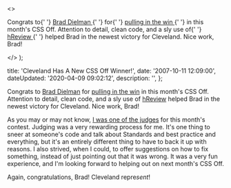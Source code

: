   <>
    <p>
      Congrats to{' '}
      <a href="http&#58;//www.braddielman.com/" title="Brad Dielman">
        Brad Dielman
      </a>{' '}
      for{' '}
      <a
        href="http&#58;//cssoff.com/2007/10/11/and-the-winner-is-brad-dielman/"
        title="And The Winner is Brad Dielman"
      >
        pulling in the win
      </a>{' '}
      in this month's CSS Off. Attention to detail, clean code, and a sly use of{' '}
      <a
        href="http&#58;//microformats.org/wiki/hreview"
        title="hReview microformat"
      >
        hReview
      </a>{' '}
      helped Brad in the newest victory for Cleveland. Nice work, Brad!
    </p>
  </>
);


  title: 'Cleveland Has A New CSS Off Winner!',
  date: '2007-10-11 12:09:00',
  dateUpdated: '2020-04-09 09:02:12',
  description: '',
};

Congrats to [Brad Dielman](http://www.braddielman.com/ 'Brad Dielman') for [pulling in the win](http://cssoff.com/2007/10/11/and-the-winner-is-brad-dielman/ 'And The Winner is Brad Dielman') in this month's CSS Off. Attention to detail, clean code, and a sly use of [hReview](http://microformats.org/wiki/hreview 'hReview microformat') helped Brad in the newest victory for Cleveland. Nice work, Brad!

As you may or may not know, [I was one of the judges](http://cssoff.com/meet-the-css-off-judges/ 'CSS Off - Meet The Judges') for this month's contest. Judging was a very rewarding process for me. It's one thing to sneer at someone's code and talk about Standards and best practice and everything, but it's an entirely different thing to have to back it up with reasons. I also strived, when I could, to offer suggestions on how to fix something, instead of just pointing out that it was wrong. It was a very fun experience, and I'm looking forward to helping out on next month's CSS Off.

Again, congratulations, Brad! Cleveland repre*sent*!
